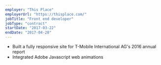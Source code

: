 ```yaml
---
employer: "This Place"
employerUrl: "https://thisplace.com/"
jobTitle: "Front end developer"
jobType: "contract"
startDate: "2017-03-22"
endDate: "2017-04-28"
---
```


- Built a fully responsive site for T-Mobile International AG's 2016 annual report
- Integrated Adobe Javascript web animations
